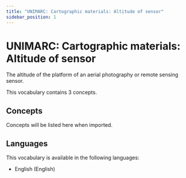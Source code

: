 ```yaml
---
title: "UNIMARC: Cartographic materials: Altitude of sensor"
sidebar_position: 1
---
```


# UNIMARC: Cartographic materials: Altitude of sensor

The altitude of the platform of an aerial photography or remote sensing sensor.

This vocabulary contains 3 concepts.

## Concepts

Concepts will be listed here when imported.

## Languages

This vocabulary is available in the following languages:
- English (English)
